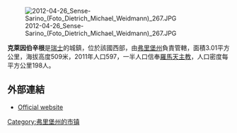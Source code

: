 [[Image:2012-04-26_Sense-Sarino_(Foto_Dietrich_Michael_Weidmann)_267.JPG|right]]

'''克萊因伯辛根'''是[[瑞士|瑞士]]的城鎮，位於該國西部，由[[弗里堡州|弗里堡州]]負責管轄，面積3.01平方公里，海拔高度509米，2011年人口597，一半人口信奉[[羅馬天主教|羅馬天主教]]，人口密度每平方公里198人。

==外部連結==
* [http://www.kleinboesingen.ch Official website]{{Wayback|url=http://www.kleinboesingen.ch/ |date=20110706234418 }} {{de icon}}

{{Switzerland-geo-stub}}
{{coord|display=title}}
{{normdaten}}
{{DEFAULTSORT:kleinboesingen}}
[[Category:弗里堡州的市镇|Category:弗里堡州的市镇]]